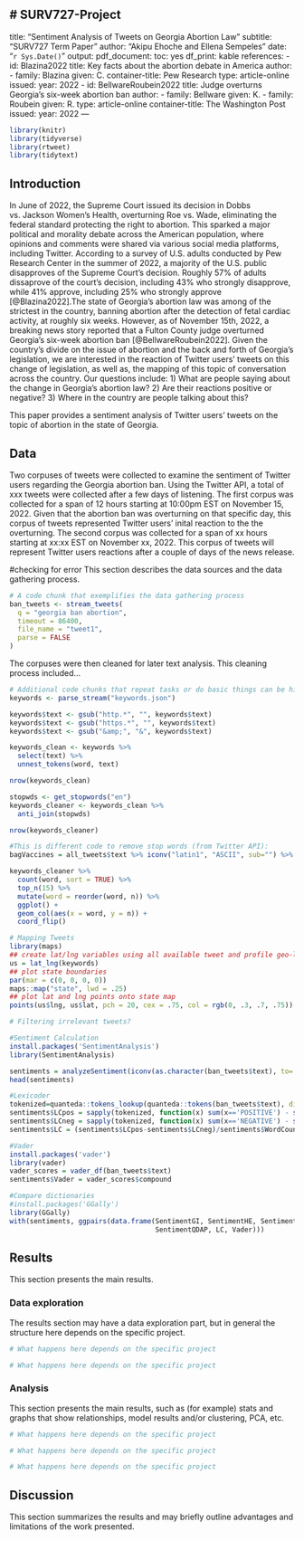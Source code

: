 # SURV727-Project
---
title: "Sentiment Analysis of Tweets on Georgia Abortion Law"
subtitle: "SURV727 Term Paper"
author: "Akipu Ehoche and Ellena Sempeles"
date: "`r Sys.Date()`"
output:
  pdf_document:
    toc: yes
    df_print: kable
 references:
- id: Blazina2022
  title: Key facts about the abortion debate in America
  author:
  - family: Blazina
    given: C.
  container-title: Pew Research
  type: article-online
  issued:
    year: 2022
- id: BellwareRoubein2022
  title: Judge overturns Georgia’s six-week abortion ban
  author:
  - family: Bellware
    given: K.
  - family: Roubein
    given: R.
  type: article-online
  container-title: The Washington Post
  issued:
    year: 2022
---

```r
library(knitr)
library(tidyverse)
library(rtweet)
library(tidytext)
```
## Introduction
In June of 2022, the Supreme Court issued its decision in Dobbs vs. Jackson Women’s Health, overturning Roe vs. Wade, eliminating the federal standard protecting the right to abortion. This sparked a major political and morality debate across the American population, where opinions and comments were shared via various social media platforms, including Twitter. According to a survey of U.S. adults conducted by Pew Research Center in the summer of 2022, a majority of the U.S. public disapproves of the Supreme Court's decision. Roughly 57% of adults dissaprove of the court's decision, including 43% who strongly disapprove, while 41% approve, including 25% who strongly approve [@Blazina2022].The state of Georgia’s abortion law was among of the strictest in the country, banning abortion after the detection of fetal cardiac activity, at roughly six weeks. However, as of November 15th, 2022, a breaking news story reported that a Fulton County judge overturned Georgia’s six-week abortion ban [@BellwareRoubein2022]. Given the country's divide on the issue of abortion and the back and forth of Georgia's legislation, we are interested in the reaction of Twitter users' tweets on this change of legislation, as well as, the mapping of this topic of conversation across the country. Our questions include:
1) What are people saying about the change in Georgia’s abortion law? 
2) Are their reactions positive or negative?
3) Where in the country are people talking about this? 

This paper provides a sentiment analysis of Twitter users' tweets on the topic of abortion in the state of Georgia.

## Data
Two corpuses of tweets were collected to examine the sentiment of Twitter users regarding the Georgia abortion ban. Using the Twitter API, a total of xxx tweets were collected after a few days of listening. The first corpus was collected for a span of 12 hours starting at 10:00pm EST on November 15, 2022. Given that the abortion ban was overturning on that specific day, this corpus of tweets represented Twitter users' inital reaction to the the overturning. The second corpus was collected for a span of xx hours starting at xx:xx EST on November xx, 2022. This corpus of tweets will represent Twitter users reactions after a couple of days of the news release. 


#checking for error
This section describes the data sources and the data gathering process.


```r
# A code chunk that exemplifies the data gathering process
ban_tweets <- stream_tweets(
  q = "georgia ban abortion",
  timeout = 86400,
  file_name = "tweet1",
  parse = FALSE
)


```
The corpuses were then cleaned for later text analysis. This cleaning process included...

```r
# Additional code chunks that repeat tasks or do basic things can be hidden
keywords <- parse_stream("keywords.json")

keywords$text <- gsub("http.*", "", keywords$text)
keywords$text <- gsub("https.*", "", keywords$text)
keywords$text <- gsub("&amp;", "&", keywords$text)

keywords_clean <- keywords %>%
  select(text) %>%
  unnest_tokens(word, text)

nrow(keywords_clean)

stopwds <- get_stopwords("en")
keywords_cleaner <- keywords_clean %>%
  anti_join(stopwds)

nrow(keywords_cleaner)

#This is different code to remove stop words (from Twitter API):
bagVaccines = all_tweets$text %>% iconv("latin1", "ASCII", sub="") %>% scrubber() %sw% qdapDictionaries::Top200Words

keywords_cleaner %>%
  count(word, sort = TRUE) %>%
  top_n(15) %>%
  mutate(word = reorder(word, n)) %>%
  ggplot() +
  geom_col(aes(x = word, y = n)) +
  coord_flip()
```

```r
# Mapping Tweets
library(maps)
## create lat/lng variables using all available tweet and profile geo-location data
us = lat_lng(keywords)
## plot state boundaries
par(mar = c(0, 0, 0, 0))
maps::map("state", lwd = .25)
## plot lat and lng points onto state map
points(us$lng, us$lat, pch = 20, cex = .75, col = rgb(0, .3, .7, .75))
```
```r
# Filtering irrelevant tweets?

```

```r
#Sentiment Calculation
install.packages('SentimentAnalysis')
library(SentimentAnalysis)

sentiments = analyzeSentiment(iconv(as.character(ban_tweets$text), to='UTF-8'))
head(sentiments)

#Lexicoder
tokenized=quanteda::tokens_lookup(quanteda::tokens(ban_tweets$text), dictionary=data_dictionary_LSD2015, exclusive=FALSE)
sentiments$LCpos = sapply(tokenized, function(x) sum(x=='POSITIVE') - sum(x=='NEG_POSITIVE') + sum(x=='NEG_NEGATIVE'))
sentiments$LCneg = sapply(tokenized, function(x) sum(x=='NEGATIVE') - sum(x=='NEG_NEGATIVE') + sum(x=='NEG_POSITIVE'))
sentiments$LC = (sentiments$LCpos-sentiments$LCneg)/sentiments$WordCount

#Vader
install.packages('vader')
library(vader)
vader_scores = vader_df(ban_tweets$text)
sentiments$Vader = vader_scores$compound

#Compare dictionaries
#install.packages('GGally')
library(GGally)
with(sentiments, ggpairs(data.frame(SentimentGI, SentimentHE, SentimentLM, 
                                    SentimentQDAP, LC, Vader)))

```
## Results

This section presents the main results.

### Data exploration

The results section may have a data exploration part, but in general the structure here depends on the specific project.

```r
# What happens here depends on the specific project
```

```r
# What happens here depends on the specific project
```

### Analysis

This section presents the main results, such as (for example) stats and graphs that show relationships, model results and/or clustering, PCA, etc.

```r
# What happens here depends on the specific project
```

```r
# What happens here depends on the specific project
```

```r
# What happens here depends on the specific project
```

## Discussion

This section summarizes the results and may briefly outline advantages and limitations of the work presented.
